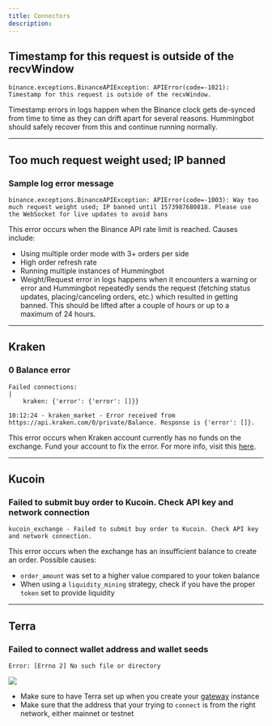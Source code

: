 ```yaml
---
title: Connectors
description:
---
```


## Timestamp for this request is outside of the recvWindow

```
binance.exceptions.BinanceAPIException: APIError(code=-1021): Timestamp for this request is outside of the recvWindow.
```

Timestamp errors in logs happen when the Binance clock gets de-synced from time to time as they can drift apart for several reasons. Hummingbot should safely recover from this and continue running normally.

---

## Too much request weight used; IP banned

### Sample log error message

```
binance.exceptions.BinanceAPIException: APIError(code=-1003): Way too much request weight used; IP banned until 1573987680818. Please use the WebSocket for live updates to avoid bans
```

This error occurs when the Binance API rate limit is reached. Causes include:

- Using multiple order mode with 3+ orders per side
- High order refresh rate
- Running multiple instances of Hummingbot
- Weight/Request error in logs happens when it encounters a warning or error and Hummingbot repeatedly sends the request (fetching status updates, placing/canceling orders, etc.) which resulted in getting banned. This should be lifted after a couple of hours or up to a maximum of 24 hours.

---

## Kraken

### 0 Balance error

```
Failed connections:                                                                                      |
    kraken: {'error': {'error': []}}

10:12:24 - kraken_market - Error received from https://api.kraken.com/0/private/Balance. Response is {'error': []}.
```

This error occurs when Kraken account currently has no funds on the exchange. Fund your account to fix the error. For more info, visit this [here](https://support.kraken.com/hc/en-us/articles/360001491786-API-Error-Codes).

---

## Kucoin

### Failed to submit buy order to Kucoin. Check API key and network connection

```
kucoin_exchange - Failed to submit buy order to Kucoin. Check API key and network connection.
```

This error occurs when the exchange has an insufficient balance to create an order. Possible causes:

- `order_amount` was set to a higher value compared to your token balance
- When using a `liquidity_mining` strategy, check if you have the proper `token` set to provide liquidity

---

## Terra

### Failed to connect wallet address and wallet seeds

```
Error: [Errno 2] No such file or directory
```

![](img/terra_wall_error.png)

- Make sure to have Terra set up when you create your [gateway](/protocol-connectors/terra/) instance
- Make sure that the address that your trying to `connect` is from the right network, either mainnet or testnet
